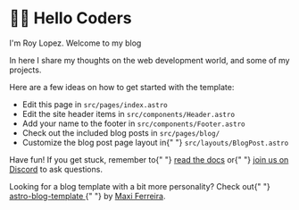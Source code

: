 <main>
  <h1>🧑‍🚀 Hello Coders</h1>
  <p>I'm Roy Lopez. Welcome to my blog</p>
  <p>
    In here I share my thoughts on the web development world, and some of my
    projects.
  </p>
  <p>Here are a few ideas on how to get started with the template:</p>
  <ul>
    <li>
      Edit this page in <code>src/pages/index.astro</code>
    </li>
    <li>
      Edit the site header items in <code>src/components/Header.astro</code>
    </li>
    <li>
      Add your name to the footer in <code>src/components/Footer.astro</code>
    </li>
    <li>
      Check out the included blog posts in <code>src/pages/blog/</code>
    </li>
    <li>
      Customize the blog post page layout in{" "}
      <code>src/layouts/BlogPost.astro</code>
    </li>
  </ul>
  <p>
    Have fun! If you get stuck, remember to{" "}
    <a href="https://docs.astro.build/">read the docs</a> or{" "}
    <a href="https://astro.build/chat">join us on Discord</a> to ask questions.
  </p>
  <p>
    Looking for a blog template with a bit more personality? Check out{" "}
    <a href="https://github.com/Charca/astro-blog-template">
      astro-blog-template
    </a>{" "}
    by <a href="https://twitter.com/Charca">Maxi Ferreira</a>.
  </p>
</main>
